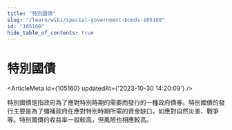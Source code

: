 ```yaml
---
title: "特別國債"
slug: "/learn/wiki/special-government-bonds-105160"
id: "105160"
hide_table_of_contents: true
---
```



# 特別國債

<ArticleMeta id={105160} updatedAt={'2023-10-30 14:20:09'} />
<div className='border-solid border-b border-t-0 my-4 border-[var(--ifm-color-gray-300)]' />

特別國債是指政府為了應對特別時期的需要而發行的一種政府債券。特別國債的發行主要是為了彌補政府在應對特別時期所需的資金缺口，如應對自然災害、戰爭等。特別國債的收益率一般較高，但風險也相應較高。
